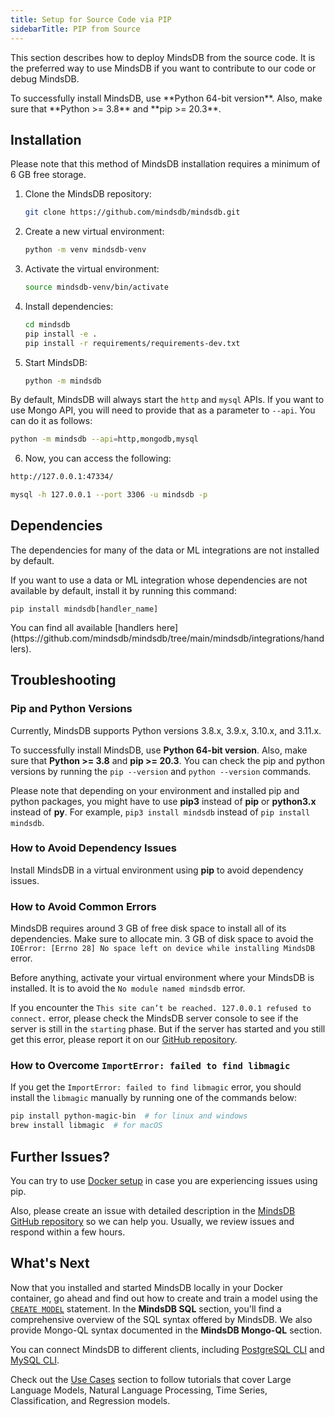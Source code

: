 ```yaml
---
title: Setup for Source Code via PIP
sidebarTitle: PIP from Source
---
```


This section describes how to deploy MindsDB from the source code. It is the preferred way to use MindsDB if you want to contribute to our code or debug MindsDB.

<Tip>
To successfully install MindsDB, use **Python 64-bit version**. Also, make sure that **Python >= 3.8** and **pip >= 20.3**.
</Tip>

## Installation

<Tip>
Please note that this method of MindsDB installation requires a minimum of 6 GB free storage.
</Tip>

1. Clone the MindsDB repository:

   ```bash
   git clone https://github.com/mindsdb/mindsdb.git
   ```

2. Create a new virtual environment:

   ```bash
   python -m venv mindsdb-venv
   ```

3. Activate the virtual environment:

   ```bash
   source mindsdb-venv/bin/activate
   ```

4. Install dependencies:

   ```bash
   cd mindsdb
   pip install -e .
   pip install -r requirements/requirements-dev.txt
   ```

5. Start MindsDB:

   ```bash
   python -m mindsdb
   ```

By default, MindsDB will always start the `http` and `mysql` APIs. If you want to use Mongo API, you will need to provide that as a parameter to `--api`. You can do it as follows:

   ```bash
   python -m mindsdb --api=http,mongodb,mysql
   ```

6. Now, you can access the following:

<CodeGroup>

```bash MindsDB Studio
http://127.0.0.1:47334/
```

```bash MindsDB using MySQL
mysql -h 127.0.0.1 --port 3306 -u mindsdb -p
```

</CodeGroup>

## Dependencies

The dependencies for many of the data or ML integrations are not installed by default.

If you want to use a data or ML integration whose dependencies are not available by default, install it by running this command:

```
pip install mindsdb[handler_name]
```

<Tip>
You can find all available [handlers here](https://github.com/mindsdb/mindsdb/tree/main/mindsdb/integrations/handlers).
</Tip>

## Troubleshooting

### Pip and Python Versions

Currently, MindsDB supports Python versions 3.8.x, 3.9.x, 3.10.x, and 3.11.x.

To successfully install MindsDB, use **Python 64-bit version**. Also, make sure
that **Python >= 3.8** and **pip >= 20.3**. You can check the pip and python
versions by running the `pip --version` and
`python --version` commands.

Please note that depending on your environment and installed pip and python
packages, you might have to use **pip3** instead of **pip** or **python3.x**
instead of **py**. For example, `pip3 install mindsdb` instead of
`pip install mindsdb`.

### How to Avoid Dependency Issues

Install MindsDB in a virtual environment using **pip** to avoid dependency
issues.

### How to Avoid Common Errors

MindsDB requires around 3 GB of free disk space to install all of its
dependencies. Make sure to allocate min. 3 GB of disk space to avoid the
`IOError: [Errno 28] No space left on device while installing MindsDB` error.

Before anything, activate your virtual environment where your MindsDB is
installed. It is to avoid the `No module named mindsdb` error.

If you encounter the `This site can’t be reached. 127.0.0.1 refused to connect.`
error, please check the MindsDB server console to see if the server is still in
the `starting` phase. But if the server has started and you still get this
error, please report it on our
[GitHub repository](https://github.com/mindsdb/mindsdb/issues).

### How to Overcome `ImportError: failed to find libmagic`

If you get the `ImportError: failed to find libmagic` error, you should install the `libmagic` manually by running one of the commands below:

```bash
pip install python-magic-bin  # for linux and windows
brew install libmagic  # for macOS
```

## Further Issues?

You can try to use
[Docker setup](/setup/self-hosted/docker/) in case you are experiencing issues using pip.

Also, please create an issue with detailed description in the
[MindsDB GitHub repository](https://github.com/mindsdb/mindsdb/issues) so we can
help you. Usually, we review issues and respond within a few hours.

## What's Next

Now that you installed and started MindsDB locally in your Docker container, go ahead and find out how to create and train a model using the [`CREATE MODEL`](/sql/create/model) statement. In the **MindsDB SQL** section, you'll find a comprehensive overview of the SQL syntax offered by MindsDB. We also provide Mongo-QL syntax documented in the **MindsDB Mongo-QL** section.

You can connect MindsDB to different clients, including [PostgreSQL CLI](/connect/postgres-client) and [MySQL CLI](/connect/mysql-client).

Check out the [Use Cases](/use-cases/overview) section to follow tutorials that cover Large Language Models, Natural Language Processing, Time Series, Classification, and Regression models.
